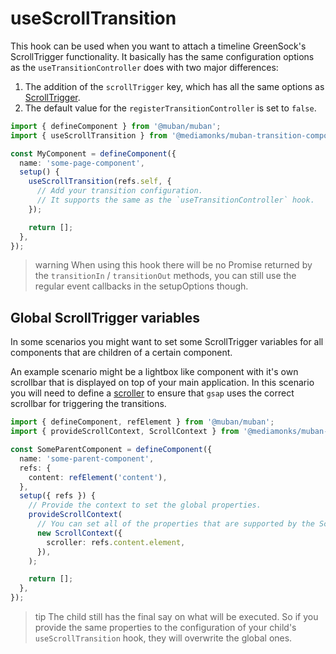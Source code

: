 
<Meta title="hooks/useScrollTransition" />

# useScrollTransition

This hook can be used when you want to attach a timeline GreenSock's ScrollTrigger functionality. It
basically has the same configuration options as the `useTransitionController` does with two major
differences:

1. The addition of the `scrollTrigger` key, which has all the same options as
   [ScrollTrigger](https://greensock.com/docs/v3/Plugins/ScrollTrigger).
2. The default value for the `registerTransitionController` is set to `false`.

```ts {2,7-10}
import { defineComponent } from '@muban/muban';
import { useScrollTransition } from '@mediamonks/muban-transition-component';

const MyComponent = defineComponent({
  name: 'some-page-component',
  setup() {
    useScrollTransition(refs.self, {
      // Add your transition configuration.
      // It supports the same as the `useTransitionController` hook.
    });

    return [];
  },
});
```

> warning When using this hook there will be no Promise returned by the `transitionIn` /
> `transitionOut` methods, you can still use the regular event callbacks in the setupOptions though.

<Canvas>
  <MubanStory of={Default} />
</Canvas>

## Global ScrollTrigger variables

In some scenarios you might want to set some ScrollTrigger variables for all components that are
children of a certain component.

An example scenario might be a lightbox like component with it's own scrollbar that is displayed on
top of your main application. In this scenario you will need to define a
[scroller](https://greensock.com/docs/v3/Plugins/ScrollTrigger/scroller) to ensure that `gsap` uses
the correct scrollbar for triggering the transitions.

```ts {2,7,11,13-16}
import { defineComponent, refElement } from '@muban/muban';
import { provideScrollContext, ScrollContext } from '@mediamonks/muban-transition-component';

const SomeParentComponent = defineComponent({
  name: 'some-parent-component',
  refs: {
    content: refElement('content'),
  },
  setup({ refs }) {
    // Provide the context to set the global properties.
    provideScrollContext(
      // You can set all of the properties that are supported by the ScrollTrigger plugin.
      new ScrollContext({
        scroller: refs.content.element,
      }),
    );

    return [];
  },
});
```

> tip The child still has the final say on what will be executed. So if you provide the same
> properties to the configuration of your child's `useScrollTransition` hook, they will overwrite
> the global ones.
